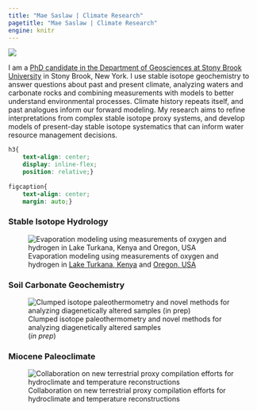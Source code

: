 ```yaml
---
title: "Mae Saslaw | Climate Research"
pagetitle: "Mae Saslaw | Climate Research"
engine: knitr
---
```


::: {layout="[ 40, 60 ]"}
::: {#headshot}
![](images/2023-portrait.png){fig-alt="Headshot with the Brooklyn Bridge"}
:::

::: {#bio}
I am a [PhD candidate in the Department of Geosciences at Stony Brook University](https://www.stonybrook.edu/commcms/geosciences/people/grad-students.php) in Stony Brook, New York. I use stable isotope geochemistry to answer questions about past and present climate, analyzing waters and carbonate rocks and combining measurements with models to better understand environmental processes. Climate history repeats itself, and past analogues inform our forward modeling. My research aims to refine interpretations from complex stable isotope proxy systems, and develop models of present-day stable isotope systematics that can inform water resource management decisions. 

:::
:::

```css
h3{
    text-align: center;
    display: inline-flex;
    position: relative;}
    
figcaption{    
    text-align: center;
    margin: auto;}
```

::: {layout="[ 33, 33, 33 ]"}
::: {#water}
### Stable Isotope Hydrology
![Evaporation modeling using measurements of oxygen and hydrogen in [Lake Turkana, Kenya](https://doi.org/10.1029/2023WR036076) and [Oregon, USA](https://doi.org/10.22541/essoar.168926403.34465563/v1)](images/schematic-circle.png){fig-alt="schematic diagram showing lake water, wind, raindrops, clouds, and a thermometer" fig-align="center"}
:::

::: {#pedcarbs}
### Soil Carbonate Geochemistry
![Clumped isotope paleothermometry and novel methods for analyzing diagenetically altered samples  
(_in prep_)](images/sem-circle.png){fig-alt="as SEM image of a soil carbonate sample with spots highlighted" fig-align="center"} 
:::

::: {#Miocene}
### Miocene Paleoclimate
![Collaboration on new terrestrial proxy compilation efforts for hydroclimate and temperature reconstructions](images/buluk-circle.png){fig-alt="a landscape photo from the Turkana Basin showing red paleosol units on sandstone hills" fig-align="center"}
:::
:::
